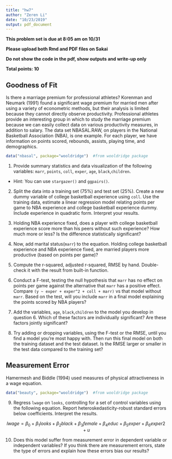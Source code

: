 ```yaml
---
title: "hw7"
author: "Zeren Li"
date: "10/23/2019"
output: pdf_document
---
```


**This problem set is due at 8:05 am on 10/31** 

**Please upload both Rmd and PDF files on Sakai**

**Do not show the code in the pdf, show outputs and write-up only**

**Total points: 10**

## Goodness of Fit

Is there a marriage premium for professional athletes? Korenman and Neumark (1991) found a significant wage premium for married men after using a variety of econometric methods, but their analysis is limited because they cannot directly observe productivity. Professional athletes provide an interesting group in which to study the marriage premium because we can easily collect data on various productivity measures, in addition to salary. The data set NBASAL.RAW, on players in the National Basketball Association (NBA), is one example. For each player, we have information on points scored, rebounds, assists, playing time, and demographics. 

```r
data("nbasal", package="wooldridge")  #from wooldridge package
```

1. Provide summary statistics and data visualization of the following variables: `marr`, `points`, `coll`, `exper`, `age`, `black`,`children`. 
  -  Hint: You can use `stargazer()` and `ggpairs()`.

2. Split the data into a training set (75\%) and test set (25\%).    Create a new dummy variable of college basketball experience using `coll`. Use the training data, estimate a linear regression model relating points per game to NBA experience and college basketball experience dummy. Include experience in quadratic form. Interpret your results.

3. Holding NBA experience fixed, does a player with college basketball experience score more than his peers without such experience? How much more or less? Is the difference statistically significant?

4. Now, add marital status(`marr`) to the equation. Holding college basketball experience and NBA experience fixed, are married players more productive (based on points per game)?

5. Compute the r-squared, adjusted r-squared, RMSE by hand. Double-check it with the result from built-in function.

6. Conduct a F-test, testing the null hypothesis that `marr` has no effect on points per game against the alternative that `marr` has a positive effect. Compare `(y ~ exper + exper^2 + coll + marr)` vs that model without `marr`. Based on the test, will you include `marr` in a final model explaining the points scored by NBA players?

7. Add the variables, `age`, `black`,`children` to the model you develop in question 6. Which of these factors are individually significant? Are these factors jointly significant?

8. Try adding or dropping variables, using the F-test or the RMSE,  until you find a model you’re most happy with. Then run this final model on both the training dataset and the test dataset. Is the RMSE larger or smaller in the test data compared to the training set? 

## Measurement Error

Hamermesh and Biddle (1994) used measures of physical attractiveness in a wage equation. 

```r
data("beauty", package="wooldridge")  #from wooldridge package
```

9. Regress `lwage` on `looks`, controlling for a set of control variables using the following equation. Report heteroskedasticity-robust standard errors below coefficients. Interpret the results.

$$lwage = \beta_0 + \beta_1looks + \beta_2 black + \beta_3 female + \beta_4educ + \beta_5exper + \beta_6exper2 + u $$

10. Does this model suffer from measurement error in dependent variable or independent variables? If you think there are measurement errors, state the type of errors and explain how these errors bias our results? 


